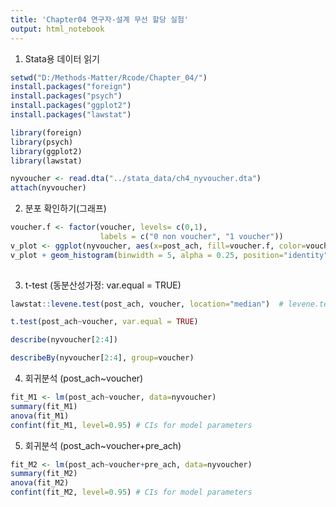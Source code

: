 ```yaml
---
title: 'Chapter04 연구자-설계 무선 할당 실험'
output: html_notebook
---
```


1. Stata용 데이터 읽기

```r

setwd("D:/Methods-Matter/Rcode/Chapter_04/")
install.packages("foreign")
install.packages("psych")
install.packages("ggplot2")
install.packages("lawstat")
```


```r

library(foreign)
library(psych)
library(ggplot2)
library(lawstat)

nyvoucher <- read.dta("../stata_data/ch4_nyvoucher.dta")
attach(nyvoucher)
```


2. 분포 확인하기(그래프)

```r
voucher.f <- factor(voucher, levels= c(0,1),
                    labels = c("0 non voucher", "1 voucher"))
v_plot <- ggplot(nyvoucher, aes(x=post_ach, fill=voucher.f, color=voucher.f)) 
v_plot + geom_histogram(binwidth = 5, alpha = 0.25, position="identity")
 
```


3. t-test (동분산성가정: var.equal = TRUE)

```r

lawstat::levene.test(post_ach, voucher, location="median")  # levene.test(post_ach, voucher)

t.test(post_ach~voucher, var.equal = TRUE)

```

```r
describe(nyvoucher[2:4])
```

```r
describeBy(nyvoucher[2:4], group=voucher)
```

4. 회귀분석 (post_ach~voucher)

```r
fit_M1 <- lm(post_ach~voucher, data=nyvoucher)
summary(fit_M1)
anova(fit_M1)
confint(fit_M1, level=0.95) # CIs for model parameters
```


5. 회귀분석 (post_ach~voucher+pre_ach)

```r
fit_M2 <- lm(post_ach~voucher+pre_ach, data=nyvoucher)
summary(fit_M2)
anova(fit_M2)
confint(fit_M2, level=0.95) # CIs for model parameters
```

